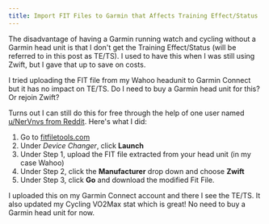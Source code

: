 ```yaml
---
title: Import FIT Files to Garmin that Affects Training Effect/Status
---
```


The disadvantage of having a Garmin running watch and cycling without a Garmin head unit is that I don't get the Training Effect/Status (will be referred to in this post as TE/TS). I used to have this when I was still using Zwift, but I gave that up to save on costs.

I tried uploading the FIT file from my Wahoo headunit to Garmin Connect but it has no impact on TE/TS. Do I need to buy a Garmin head unit for this? Or rejoin Zwift?

Turns out I can still do this for free through the help of one user named [u/NerVnvs from Reddit](https://www.reddit.com/r/GarminWatches/comments/1bb6fup/imported_fitfiles_no_training_effecttraining/). Here's what I did:

1. Go to [fitfiletools.com](fitfiletools.com)
2. Under *Device Changer*, click **Launch**
3. Under Step 1, upload the FIT file extracted from your head unit (in my case Wahoo)
4. Under Step 2, click the **Manufacturer** drop down and choose **Zwift**
5. Under Step 3, click **Go** and download the modified Fit File.

I uploaded this on my Garmin Connect account and there I see the TE/TS. It also updated my Cycling VO2Max stat which is great! No need to buy a Garmin head unit for now.